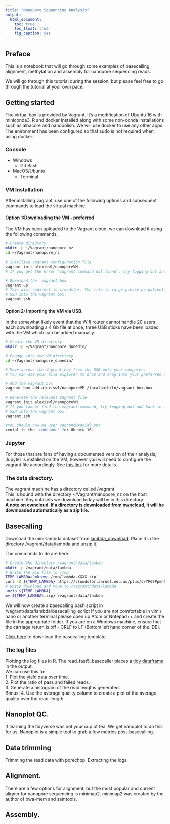 ```yaml
---
title: "Nanopore Sequencing Analysis"
output:
  html_document:
    toc: true
    toc_float: true
    fig_caption: yes
---
```


## Preface
This is a notebook that will go through some examples of basecalling, alignment, methylation and assembly for nanopore sequencing reads. 

We will go through this tutorial during the session, but please feel free to go through the tutorial at your own pace.

## Getting started
The virtual box is provided by Vagrant. It's a modification of Ubuntu 16 with miniconda3, R and docker installed along with some non-conda installations such as albacore and nanopolish. 
We will use docker to use any other apps. The enironment has been configured so that sudo is not required when using docker.

### Console
* Windows
  + Git Bash
* MacOS/Ubuntu
  + Terminal

### VM Installation
After installing vagrant, use one of the following options and subsequent commands to load the virtual machine.

#### Option 1:Downloading the VM - preferred
The VM has been uploaded to the Vagrant cloud, we can download it using the following commands.
```bash
# Create directory
mkdir -p ~/Vagrant/nanopore_nz
cd ~/Vagrant/nanopore_nz

# Initilise vagrant configuration file
vagrant init alexiswl/nanoporeVM
# If you get the error 'vagrant command not found', try logging out and back in again.

# Download the  vagrant box
vagrant up
# This will redirect to cloudstor. The file is large please be patient.
# SSH into the vagrant box.
vagrant ssh
```

#### Option 2: Importing the VM via USB.
In the somewhat likely event that the Wifi router cannot handle 20 users each downloading a 4 Gb file at once, three USB sticks have been loaded with the VM which can be added manually.
```bash
# Create the VM directory
mkdir -p ~/Vagrant/nanopore_dunedin/  

# Change into the VM directory
cd ~/Vagrant/nanopore_dunedin/

# Move across the Vagrant box from the USB onto your computer.
# You can use your file explorer to drop and drag into your preferred location

# Add the vagrant box
vagrant box add alexiswl/nanoporeVM /localpath/to/vagrant-box.box

# Generate the relevant Vagrant file
vagrant init alexiswl/nanoporeVM
# If you cannot find the vagrant command, try logging out and back in again*
# SSH into the vagrant box.
vagrant ssh

#You should now be user vagrant@xenial_ont
xenial is the 'codename' for Ubuntu 16.
```

### Jupyter
For those that are fans of having a documented version of their analysis, Jupyter is installed on the VM, however you will need to configure the vagrant file accordingly.
See [this link](http://pythondata.com/jupyter-vagrant/) for more details.

### The data directory.
The vagrant machine has a directory called /vagrant.  
This is bound with the directory ~/Vagrant/nanopore_nz on the host machine.
Any datasets we download today will be in this directory.  
**A note on owncloud. If a  directory is downloaded from owncloud, it will be downloaded automatically as a zip file.**

## Basecalling

Download the mini-lambda dataset from [lambda_download](https://cloudstor.aarnet.edu.au/plus/s/YF69Ppmh5xTg3LQ). Place it in the directory /vagrant/data/lambda and unzip it.  

The commands to do are here.
```bash
# Create the directory /vagrant/data/lambda
mkdir -p /vagrant/data/lambda
# Write the zip file to /tmp
TEMP_LAMBDA=`mktemp /tmp/lambda.XXXX.zip`
curl -O ${TEMP_LAMBDA} https://cloudstor.aarnet.edu.au/plus/s/YF69Ppmh5xTg3LQ/download
# Unzip download and move to /vagrant/data/lambda
unzip ${TEMP_LAMBDA}
mv ${TEMP_LAMBDA%.zip} /vagrant/data/lambda
```

We will now create a basecalling bash script in /vagrant/data/lambda/basecalling_script
If you are not comfortable in vim / nano or another terminal please open up Atom or Notepad++ and create the file in the appropriate folder. If you are on a Windows machine, ensure that the carriage return is off - CRLF to LF (Bottom left hand corner of the IDE).

[Click here]() to download the basecalling template.

### The log files
Plotting the log files in R.
The read_fast5_basecaller places a [tidy dataframe](https://cran.r-project.org/web/packages/tidyr/vignettes/tidy-data.html) in the output.    
We can use this to:  
1. Plot the yield data over time.  
2. Plot the ratio of pass and failed reads.  
3. Generate a histogram of the read lengths generated.  
Bonus:
4. Use the average quality column to create a plot of the average quality over the read-length.


## Nanoplot QC.
If learning the tidyverse was not your cup of tea.
We get nanoplot to do this for us.
Nanoplot is a simple tool to grab a few metrics post-basecalling.

<nanoplot commands>

## Data trimming
Trimming the read data with porechop. Extracting the logs.


## Alignment.
There are a few options for alignment, but the most popular and current aligner for nanopore sequencing is minimap2.
minimap2 was created by the author of bwa-mem and samtools.


## Assembly.


